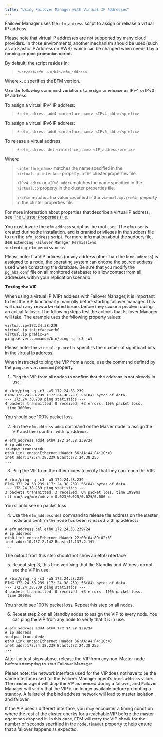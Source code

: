 ```yaml
---
title: "Using Failover Manager with Virtual IP Addresses"
---
```


<div id="using_vip_addresses" class="registered_link"></div>

Failover Manager uses the `efm_address` script to assign or release a virtual IP address.

Please note that virtual IP addresses are not supported by many cloud providers. In those environments, another mechanism should be used (such as an Elastic IP Address on AWS), which can be changed when needed by a fencing or post-promotion script.

By default, the script resides in:

> `/usr/edb/efm-x.x/bin/efm_address`

Where `x.x` specifies the EFM version.

Use the following command variations to assign or release an IPv4 or IPv6 IP address.

To assign a virtual IPv4 IP address:

> `# efm_address add4 <interface_name> <IPv4_addr>/<prefix>`

To assign a virtual IPv6 IP address:

> `# efm_address add6 <interface_name> <IPv6_addr>/<prefix>`

To release a virtual address:

> `# efm_address del <interface_name> <IP_address/prefix>`

Where:

> `<interface_name>` matches the name specified in the `virtual.ip.interface` property in the cluster properties file.
>
> `<IPv4_addr>` or `<IPv6_addr>` matches the name specified in the `virtual.ip` property in the cluster properties file.
>
> `prefix` matches the value specified in the `virtual.ip.prefix` property in the cluster properties file.

For more information about properties that describe a virtual IP address, see [The Cluster Properties File](#virtual.iP).

You must invoke the `efm_address` script as the root user. The `efm` user is created during the installation, and is granted privileges in the sudoers file to run the `efm_address` script. For more information about the sudoers file, see `Extending Failover Manager Permissions <extending_efm_permissions>`.

Please note: If a VIP address (or any address other than the `bind.address`) is assigned to a node, the operating system can choose the source address used when contacting the database. Be sure that you modify the `pg_hba.conf` file on all monitored databases to allow contact from all addresses within your replication scenario.

**Testing the VIP**

When using a virtual IP (VIP) address with Failover Manager, it is important to test the VIP functionality manually before starting failover manager. This will catch any network-related issues before they cause a problem during an actual failover. The following steps test the actions that Failover Manager will take. The example uses the following property values:

```
virtual.ip=172.24.38.239
virtual.ip.interface=eth0
virtual.ip.prefix=24
ping.server.command=/bin/ping -q -c3 -w5
```

Please note: the `virtual.ip.prefix` specifies the number of significant bits in the virtual Ip address.

When instructed to ping the VIP from a node, use the command defined by the `ping.server.command` property.

1.  Ping the VIP from all nodes to confirm that the address is not already in use:

```
# /bin/ping -q -c3 -w5 172.24.38.239
PING 172.24.38.239 (172.24.38.239) 56(84) bytes of data.
--- 172.24.38.239 ping statistics ---
4 packets transmitted, 0 received, +3 errors, 100% packet loss,
 time 3000ms
```

You should see 100% packet loss.

2.  Run the `efm_address add4` command on the Master node to assign the VIP and then confirm with ip address:

```
# efm_address add4 eth0 172.24.38.239/24
# ip address
<output truncated>
eth0 Link encap:Ethernet HWaddr 36:AA:A4:F4:1C:40
inet addr:172.24.38.239 Bcast:172.24.38.255
...
```

3.  Ping the VIP from the other nodes to verify that they can reach the VIP:

```
# /bin/ping -q -c3 -w5 172.24.38.239
PING 172.24.38.239 (172.24.38.239) 56(84) bytes of data.
--- 172.24.38.239 ping statistics ---
3 packets transmitted, 3 received, 0% packet loss, time 1999ms
rtt min/avg/max/mdev = 0.023/0.025/0.029/0.006 ms
```

You should see no packet loss.

4.  Use the `efm_address del` command to release the address on the master node and confirm the node has been released with ip address:

```
# efm_address del eth0 172.24.38.239/24
# ip address
eth0 Link encap:Ethernet HWaddr 22:00:0A:89:02:8E
inet addr:10.137.2.142 Bcast:10.137.2.191
...
```

The output from this step should not show an eth0 interface

5.  Repeat step 3, this time verifying that the Standby and Witness do not see the VIP in use:

```
# /bin/ping -q -c3 -w5 172.24.38.239
PING 172.24.38.239 (172.24.38.239) 56(84) bytes of data.
--- 172.24.38.239 ping statistics ---
4 packets transmitted, 0 received, +3 errors, 100% packet loss,
 time 3000ms
```

You should see 100% packet loss. Repeat this step on all nodes.

6.  Repeat step 2 on all Standby nodes to assign the VIP to every node. You can ping the VIP from any node to verify that it is in use.

```
# efm_address add4 eth0 172.24.38.239/24
# ip address
<output truncated>
eth0 Link encap:Ethernet HWaddr 36:AA:A4:F4:1C:40
inet addr:172.24.38.239 Bcast:172.24.38.255
...
```

After the test steps above, release the VIP from any non-Master node before attempting to start Failover Manager.

Please note: the network interface used for the VIP does not have to be the same interface used for the Failover Manager agent's `bind.address` value. The master agent will drop the VIP as needed during a failover, and Failover Manager will verify that the VIP is no longer available before promoting a standby. A failure of the bind address network will lead to master isolation and failover.

If the VIP uses a different interface, you may encounter a timing condition where the rest of the cluster checks for a reachable VIP before the master agent has dropped it. In this case, EFM will retry the VIP check for the number of seconds specified in the `node.timeout` property to help ensure that a failover happens as expected.
